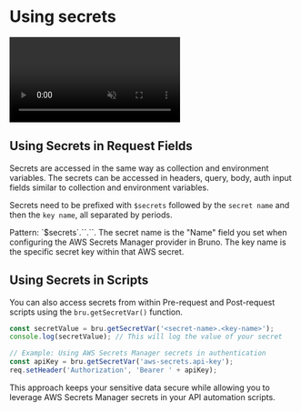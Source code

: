 
# Using secrets<PremiumBadge />

<video controls className="mt-10" muted>
  <source
    src="/screenrecordings/aws_secret_manager/aws_using_secrets.mp4"
    type="video/mp4"
  />
  Your browser does not support the video tag.
</video>

## Using Secrets in Request Fields

Secrets are accessed in the same way as collection and environment variables. The secrets can be accessed in headers, query, body, auth input fields similar to collection and environment variables.

Secrets need to be prefixed with `$secrets` followed by the `secret name` and then the `key name`, all separated by periods.

<Callout type="important">
Pattern: `$secrets`.`<secret-name>`.`<key-name>`.
</Callout>

<Callout type="info">
  The secret name is the "Name" field you set when configuring the AWS Secrets Manager provider in Bruno. The key name is the specific secret key within that AWS secret.
</Callout>

## Using Secrets in Scripts

You can also access secrets from within Pre-request and Post-request scripts using the `bru.getSecretVar()` function.

```javascript
const secretValue = bru.getSecretVar('<secret-name>.<key-name>');
console.log(secretValue); // This will log the value of your secret

// Example: Using AWS Secrets Manager secrets in authentication
const apiKey = bru.getSecretVar('aws-secrets.api-key');
req.setHeader('Authorization', 'Bearer ' + apiKey);

```

This approach keeps your sensitive data secure while allowing you to leverage AWS Secrets Manager secrets in your API automation scripts.

